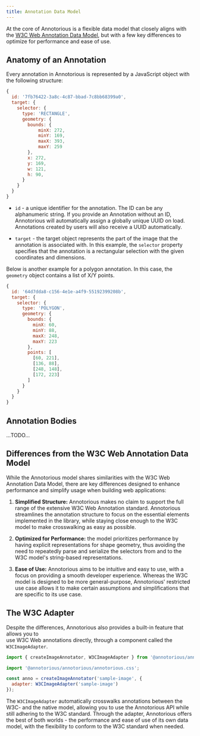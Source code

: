 ```yaml
---
title: Annotation Data Model
---
```


At the core of Annotorious is a flexible data model that closely aligns with 
the [W3C Web Annotation Data Model](https://www.w3.org/TR/annotation-model/), but 
with a few key differences to optimize for performance and ease of use.

## Anatomy of an Annotation

Every annotation in Annotorious is represented by a JavaScript object with 
the following structure:

```js
{
  id: '7fb76422-3a8c-4c87-bbad-7c8bb68399a0',
  target: {
    selector: {
      type: 'RECTANGLE',
      geometry: {
        bounds: {
            minX: 272,
            minY: 169,
            maxX: 393,
            maxY: 259
        },
        x: 272,
        y: 169,
        w: 121,
        h: 90,
      }
    }
  }
}
```

* `id` - a unique identifier for the annotation. The ID can be any alphanumeric string.
  If you provide an Annotation without an ID, Annotorious will automatically 
  assign a globally unique UUID on load. Annotations created by users will also receive a UUID 
  automatically.

* `target` - the target object represents the part of the image that the annotation is
  associated with. In this example, the `selector` property specifies that the annotation 
  is a rectangular selection with the given coordinates and dimensions.

Below is another example for a polygon annotation. In this case, the `geometry` object contains a 
list of X/Y points.

```js 
{
  id: '64d7dda8-c156-4e1e-a4f9-55192399208b',
  target: {
    selector: {
      type: 'POLYGON',
      geometry: {
        bounds: {
          minX: 60,
          minY: 88,
          maxX: 248,
          maxY: 223
        },
        points: [
          [60, 221],
          [136, 88],
          [248, 148],
          [172, 223]
        ]
      }
    }
  }
}
```

## Annotation Bodies

...TODO...

## Differences from the W3C Web Annotation Data Model

While the Annotorious model shares similarities with the W3C Web Annotation Data Model, 
there are key differences designed to enhance performance and simplify usage when 
building web applications:

1. __Simplified Structure:__ Annotorious makes no claim to support the full range of the 
   extensive W3C Web Annotation standard. Annotorious streamlines the annotation structure
   to focus on the essential elements implemented in the library, while staying close enough
   to the W3C model to make crosswalking as easy as possible.

2. __Optimized for Performance:__ the model prioritizes performance by having explicit representations 
   for shape geometry, thus avoiding the need to repeatedly parse and serialize the selectors from and to 
   the W3C model's string-based representations. 

3. __Ease of Use:__ Annotorious aims to be intuitive and easy to use, with a focus on providing
   a smooth developer experience. Whereas the W3C model is designed to be more general-purpose, 
   Annotorious' restricted use case allows it to make certain assumptions and simplifications that
   are specific to its use case.

## The W3C Adapter

Despite the differences, Annotorious also provides a built-in feature that allows you to  
use W3C Web annotations directly, through a component called the `W3CImageAdapter`. 

```js
import { createImageAnnotator, W3CImageAdapter } from '@annotorious/annotorious';

import '@annotorious/annotorious/annotorious.css';

const anno = createImageAnnotator('sample-image', { 
  adapter: W3CImageAdapter('sample-image')
});
```

The `W3CImageAdapter` automatically crosswalks annotations between the W3C- and the native model, 
allowing you to use the Annotorious API while still adhering to the W3C standard. Through the 
adapter, Annotorious offers the best of both worlds - the performance and ease of use of its 
own data model, with the flexibility to conform to the W3C standard when needed.
